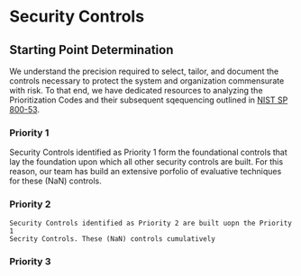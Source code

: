 # Security Controls

## Starting Point Determination
We understand the precision required to select, tailor, and document the controls necessary to protect the system and organization commensurate with risk.
To that end, we have dedicated resources to analyzing the Prioritization Codes
and their subsequent sqequencing outlined in [NIST SP
800-53](https://csrc.nist.gov/publications/detail/sp/800-53/rev-5/final).

### Priority 1
   Security Controls identified as Priority 1 form the foundational controls
   that lay the foundation upon which all other security controls are built. For
   this reason, our team has build an extensive porfolio of evaluative
   techniques for these (NaN) controls.

### Priority 2
    Security Controls identified as Priority 2 are built uopn the Priority 1
    Secrity Controls. These (NaN) controls cumulatively 

### Priority 3

